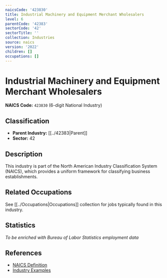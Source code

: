 ```yaml
---
naicsCode: '423830'
title: Industrial Machinery and Equipment Merchant Wholesalers
level: 6
parentCode: '42383'
sectorCode: '42'
sectorTitle: ''
collection: Industries
source: naics
version: '2022'
children: []
occupations: []
---
```

# Industrial Machinery and Equipment Merchant Wholesalers

**NAICS Code:** `423830` (6-digit National Industry)

## Classification

- **Parent Industry:** [[../42383|Parent]]
- **Sector:** 42

## Description

This industry is part of the North American Industry Classification System (NAICS), which provides a uniform framework for classifying business establishments.

## Related Occupations

See [[../Occupations|Occupations]] collection for jobs typically found in this industry.

## Statistics

*To be enriched with Bureau of Labor Statistics employment data*

## References

- [NAICS Definition](https://www.census.gov/naics/)
- [Industry Examples](https://www.census.gov/naics/2022NAICS/)
